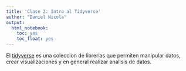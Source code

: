```yaml
---
title: 'Clase 2: Intro al Tidyverse'
author: "Daniel Nicola"
output:
  html_notebook:
    toc: yes
    toc_float: yes
---
```

El [tidyverse](tidyverse.org) es una coleccion de librerias que permiten manipular datos, crear visualizaciones y en general realizar analisis de datos.